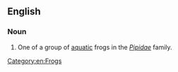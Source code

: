==English==
{{wikipedia|Pipidae}}

===Noun===
{{en-noun|sg=[[tongueless]] [[frog]]}}

# One of a group of [[aquatic]] frogs in the ''[[Pipidae]]'' family.

[[Category:en:Frogs]]